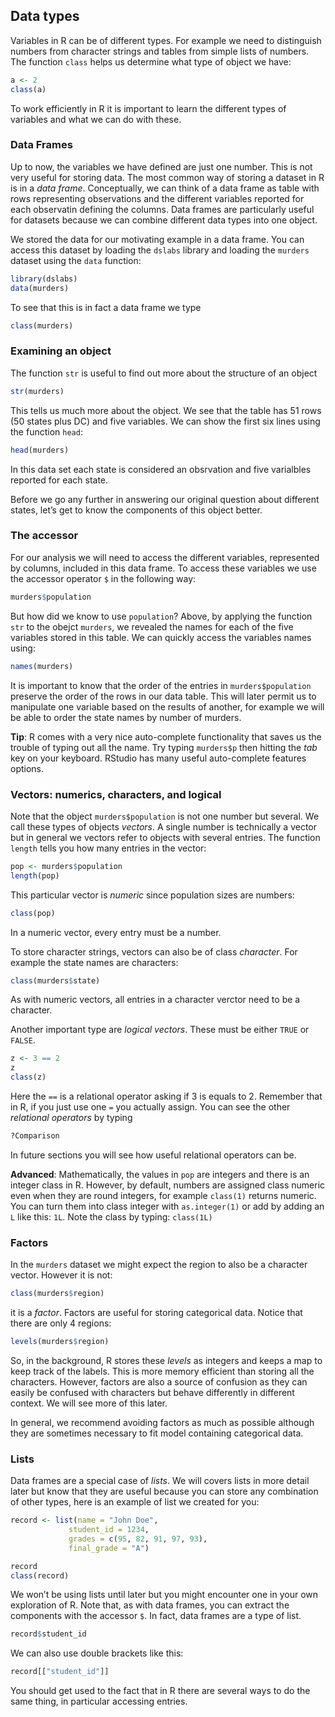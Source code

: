 ## Data types

Variables in R can be of different types. For example we need to distinguish numbers from character strings and tables from simple lists of numbers. The function `class` helps us determine what type of object we have:

```r
a <- 2
class(a)
```

To work efficiently in R it is important to learn the different types of variables and what we can do with these.

### Data Frames

Up to now, the variables we have defined are just one number. This is not very useful for storing data. The most common way of storing a dataset in R is in a _data frame_. Conceptually, we can think of a data frame as table with rows representing observations and the different variables reported for each observatin defining the columns. Data frames are particularly useful for datasets because we can combine different data types into one object. 

We stored the data for our motivating example in a data frame. You can access this dataset by loading the `dslabs` library and loading the `murders` dataset using the `data` function:

```r
library(dslabs)
data(murders)
```

To see that this is in fact a data frame we type

```r
class(murders)
```

### Examining an object

The function `str` is useful to find out more about the structure of an object

```r
str(murders)
```

This tells us much more about the object. We see that the table has 51 rows (50 states plus DC) and five variables. We can show the first six lines using the function `head`:

```r
head(murders)
```

In this data set each state is considered an obsrvation and five varialbles reported for each state.

Before we go any further in answering our original question about different states, let's get to know the components of this object better.

### The accessor

For our analysis we will need to access the different variables, represented by columns, included in this data frame. To access these variables  we use the accessor operator `$` in the following way:

```r
murders$population
```

But how did we know to use `population`? Above, by applying the function `str` to the obejct `murders`, we revealed the names for each of the five variables stored in this table. We can quickly access the variables names using:

```r
names(murders)
```

It is important to know that the order of the entries in `murders$population` preserve the order of the rows in our data table. This will later permit us to manipulate one variable based on the results of another, for example we will be able to order the state names by number of murders.

**Tip**: R comes with a very nice auto-complete functionality that saves us the trouble of typing out all the name. Try typing `murders$p` then hitting the _tab_ key on your keyboard. RStudio has many useful auto-complete features options.

### Vectors: numerics, characters, and logical

Note that the object  `murders$population` is not one number but several. We call these types of objects _vectors_. A single number is technically a vector but in general we vectors refer to objects with several entries. The function `length` tells you how many entries in the vector:

```r
pop <- murders$population
length(pop)
```

This particular vector is _numeric_ since population sizes are numbers:

```r
class(pop)
```
In a numeric vector, every entry must be a number. 

To store character strings, vectors can also be of class _character_. For example the state names are characters:

```r
class(murders$state)
```

As with numeric vectors, all entries in a character verctor need to be a character.

Another important type  are _logical vectors_. These must be either `TRUE` or `FALSE`. 

```r
z <- 3 == 2
z
class(z)
```

Here the `==` is a relational operator asking if 3 is equals to 2. Remember that in R, if you just use one `=` you actually assign. You can see the other _relational operators_ by typing

```r
?Comparison
```

In future sections you will see how useful relational operators can be.


**Advanced**: Mathematically, the values in `pop` are integers and there is an integer class in R. However, by default, numbers are assigned class numeric even when they are round integers, for example `class(1)` returns numeric. You can turn them into class integer with `as.integer(1)` or add by adding an `L` like this: `1L`. Note the class by typing: `class(1L)`


### Factors

In the `murders` dataset we might expect the region to also be a character vector. However it is not:

```r
class(murders$region)
```

it is a _factor_. Factors are useful for storing categorical data. Notice that there are only 4 regions:


```r
levels(murders$region)
```

So, in the background, R stores these _levels_ as integers and keeps a map to keep track of the labels. This is more memory efficient than storing all the characters. However, factors are also a source of confusion as they can easily be confused with characters but behave differently in different context. We will see more of this later. 

In general, we recommend avoiding factors as much as possible although they are sometimes necessary to fit model containing categorical data.
 
### Lists

Data frames are a special case of _lists_. We will covers lists in more detail later but know that they are useful because you can store any combination of other types, here is an example of list we created for you:


```r
record <- list(name = "John Doe",
             student_id = 1234,
             grades = c(95, 82, 91, 97, 93),
             final_grade = "A")
```

```r
record
class(record)
```

We won't be using lists until later but you might encounter one in your own exploration of R. Note that, as with data frames, you can extract the components with the accessor `$`. In fact, data frames are a type of list.

```r
record$student_id
```

We can also use double brackets like this:

```r
record[["student_id"]]
```

You should get used to the fact that in R there are several ways to do the same thing, in particular accessing entries.


